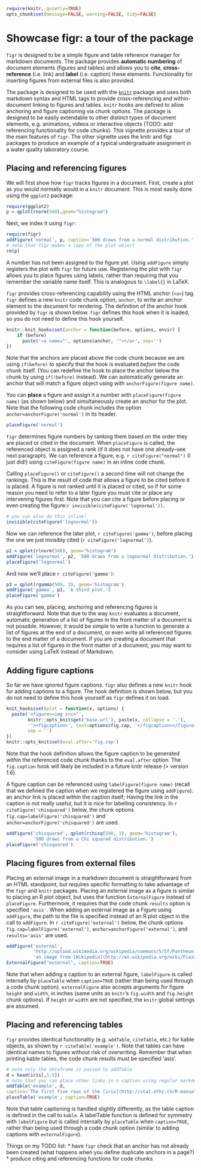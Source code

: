 %\VignetteEngine{knitr::knitr}
%\VignetteIndexEntry{figr-showcase}

```{r setup, echo=FALSE}
require(knitr, quietly=TRUE)
opts_chunk$set(message=FALSE, warning=FALSE, tidy=FALSE)
```

Showcase figr: a tour of the package
=============

`figr` is designed to be a simple figure and table reference manager for markdown documents. The package provides **automatic numbering** of document elements (figures and tables) and allows you to **cite**, **cross-reference** (i.e. link) and **label** (i.e. caption) these elements. Functionality for inserting figures from external files is also provided.

The package is designed to be used with the [`knitr`](http://cran.r-project.org/web/packages/knitr/index.html) package and uses both markdown syntax and HTML tags to provide cross-referencing and within-document linking to figures and tables. `knitr` hooks are defined to allow anchoring and figure captioning via chunk options. 
The package is designed to be easily extendable to other distinct types of document elements, e.g. animations, videos or interactive objects (TODO: add referencing functionality for code chunks). This vignette provides a tour of the main features of `figr`. The other vignette uses the knitr and figr packages to produce an example of a typical undergraduate assignment in a water quality laboratory course.

Placing and referencing figures
-------------------------------

We will first show how `figr` tracks figures in a document. First, create a plot as you would normally would in a `knitr` document. This is most easily done using the `ggplot2` package:

```{r make-normal}
require(ggplot2)
p = qplot(rnorm(500),geom="histogram")
```

Next, we index it using `figr`:
```{r add-normal}
require(figr)
addFigure('normal', p, caption='500 draws from a normal distribution.')
# note that figr makes a copy of the plot object
rm(p)
```

A number has not been assigned to the figure yet. Using `addFigure` simply registers the plot with `figr` for future use. Registering the plot with `figr` allows you to place figures using labels, rather than requiring that you remember the variable name itself. This is analogous to `\label{}` in LaTeX. 

`figr` provides cross-referencing capability using the HTML anchor (`<a>`) tag. `figr` defines a new `knitr` code chunk option, `anchor`, to write an anchor element to the document for rendering. The definition of the anchor hook provided by `figr` is shown below. `figr` defines this hook when it is loaded, so you do not need to define this hook yourself.

```{r anchor-definition, eval=FALSE}
knitr::knit_hooks$set(anchor = function(before, options, envir) {
    if (before) 
	  paste('<a name="', options$anchor, '"></a>', sep='')
})
```

Note that the anchors are placed above the code chunk because we are using `if(before)` to specify that the hook is evaluated *before* the code chunk itself. (You can redefine the hook to place the anchor below the chunk by using `if(!before)` instead). We can automatically generate an anchor that will match a figure object using with `anchorFigure(figure name)`. 

You can **place** a figure and assign it a number with `placeFigure(figure name)` (as shown below) and simultaneously create an anchor for the plot. Note that the following code chunk includes the option `anchor=anchorFigure('normal')` in its header.

```{r place-normal, anchor=anchorFigure('normal')}
placeFigure('normal')
```

`figr` determines figure numbers by ranking them based on the order they are placed or cited in the document. When `placeFigure` is called, the referenced object is assigned a rank (if it does not have one already--see next paragraph). We can reference a figure, e.g. `r citeFigure("normal")` (I just did!) using `citeFigure(figure name)` in an inline code chunk.

Calling `placeFigure()` or `citeFigure()` a second time will not change the rankings. This is the result of code that allows a figure to be cited before it is placed. A figure is not ranked until it is placed or cited, so if for some reason you need to refer to a later figure you must cite or place any intervening figures first. Note that you can cite a figure before placing or even creating the figure:`r invisible(citeFigure('lognormal'))`.

```{r cite-lognormal}
# you can also do this inline!
invisible(citeFigure('lognormal'))
```

Now we can reference the later plot, `r citeFigure('gamma')`, before placing the one we just invisibly cited (`r citeFigure('lognormal')`).

```{r place-lognormal, anchor=anchorFigure('lognormal')}
p2 = qplot(rlnorm(500), geom="histogram")
addFigure('lognormal', p2, '500 draws from a lognormal distribution.')
placeFigure('lognormal')
```

And now we'll place `r citeFigure('gamma')`:

```{r place-gamma, anchor=anchorFigure('gamma')}
p3 = qplot(rgamma(500, 3), geom='histogram')
addFigure('gamma', p3, 'A third plot.')
placeFigure('gamma')
```

As you can see, placing, anchoring and referencing figures is straightforward. Note that due to the way `knitr` evaluates a document, automatic generation of a list of figures in the front matter of a document is not possible. However, it would be simple to write a function to generate a list of figures at the end of a document, or even write all referenced figures to the end matter of a document. If you are creating a document that requires a list of figures in the front matter of a document, you may want to consider using LaTeX instead of Markdown.

Adding figure captions
----------------------

So far we have ignored figure captions. `figr` also defines a new `knitr` hook for adding captions to a figure. The hook definition is shown below, but you do not need to define this hook yourself as `figr` defines it on load.

```{r caption-definition, eval=FALSE}
knit_hooks$set(plot = function(x, options) {
  paste('<figure><img src="',
        knitr::opts_knit$get('base.url'), paste(x, collapse = '.'),
        '"><figcaption>', text=options$fig.cap, '</figcaption></figure>',
        sep = '')
})
knitr::opts_knit$set(eval.after='fig.cap')
```

Note that the hook definition allows the figure caption to be generated within the referenced code chunk thanks to the `eval.after` option. The `fig.caption` hook will likely be included in a future  knitr release (> version 1.6).

A figure caption can be referenced using `labelFigure(figure name)` (recall that we defined the caption when we registered the figure using `addFigure`). an anchor link is placed within the caption itself; Having the link in the caption is not really useful, but it is nice for labelling consistency. In `r citeFigure('chisquared')` below, the chunk options `fig.cap=labelFigure('chisquared')` and `anchor=anchorFigure('chisquared')` are used.

```{r place-chisq, anchor=anchorFigure('chisquared'), fig.cap=labelFigure('chisquared')}
addFigure('chisquared', qplot(rchisq(500, 3), geom='histogram'), 
          '500 draws from a Chi squared distribution.')
placeFigure('chisquared')
```

Placing figures from external files
-----------------------------------

Placing an external image in a markdown document is straightforward from an HTML standpoint, but requires specific formatting to take advantage of the `figr` and `knitr` packages. Placing an external image as a figure is similar to placing an R plot object, but uses the function `ExternalFigure` instead of `placeFigure`. Furthermore, it requires that the code chunk `results` option is specified `'asis'`. When adding an external image as a Figure using `addFigure`, the path to the file is specified instead of an R plot object in the call to `addFigure`. In `r citeFigure('external')` below, the chunk options `fig.cap=labelFigure('external')`, `anchor=anchorFigure('external')`, and `results='asis'` are used.

```{r place-external, anchor=anchorFigure('external'), fig.cap=labelFigure('external'), results='asis'} 
addFigure('external', 
          'http://upload.wikimedia.org/wikipedia/commons/5/5f/Pantheon_Rome_miniature_XV.jpg', 
          'an image from [Wikipedia](http://en.wikipedia.org/wiki/Piazza_della_Rotonda).')
ExternalFigure("external", caption=TRUE)
```

Note that when adding a caption to an external figure, `labelFigure` is called internally by `placeTable` when `caption=TRUE` (rather than being used through a code chunk option). `externalFigure` also accepts arguments for figure `height` and `width`, in inches (same units as `knitr`'s `fig.width` and `fig.height` chunk options). If `height` or `width` are not specified, the `knitr` global settings are assumed. 

Placing and referencing tables
------------------------------

`figr` provides identical functionality (e.g. `addTable`, `citeTable`, etc.) for kable objects, as shown by `r citeTable('example')`. Note that tables can have identical names to figures without risk of overwriting. Remember that when printing kable tables, the code chunk results must be specified 'asis'.

```{r place-table, results='asis', anchor=anchorTable('example'), tidy=FALSE}
# note only the dataframe is passed to addTable
d = head(iris[,1:5])
# note that you can place other links in a caption using regular markdown syntax!
addTable('example', d, 
caption='The first five rows of the [iris](http://stat.ethz.ch/R-manual/R-patched/library/datasets/html/iris.html) dataset.')
placeTable('example', caption=TRUE)
```

Note that table captioning is handled slightly differently, as the table caption is defined in the call to `kable`. A labelTable function is defined for symmetry with `labelFigure` but is called internally by `placeTable` when `caption=TRUE`, rather than being used through a code chunk option (similar to adding captions with `externalFigure`).

Things on my TODO list:
* have `figr` check that an anchor has not already been created (what happens when you define duplicate anchors in a page?)
* produce citing and referencing functions for code chunks
